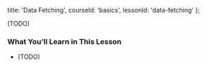 
  title: 'Data Fetching',
  courseId: 'basics',
  lessonId: 'data-fetching'
};

(TODO)

### What You’ll Learn in This Lesson

- (TODO)

